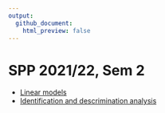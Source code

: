 ```yaml
---
output:
  github_document:
    html_preview: false
---
```


# SPP 2021/22, Sem 2

- [Linear models](https://stefanocoretta.github.io/spp-2122/01-linear-models/index.html)
- [Identification and descrimination analysis](https://stefanocoretta.github.io/spp-2122/02-ident-discr/index.html)
